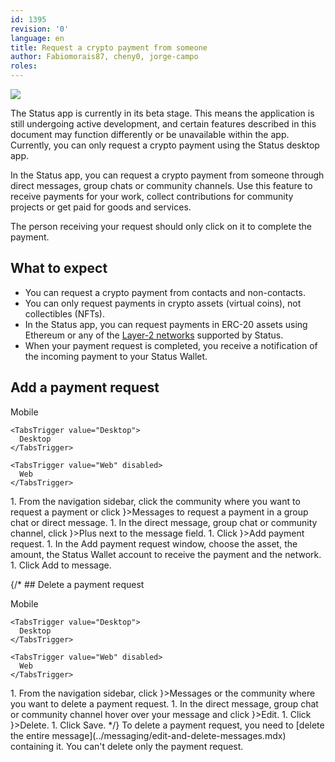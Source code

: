 ```yaml
---
id: 1395
revision: '0'
language: en
title: Request a crypto payment from someone
author: Fabiomorais87, cheny0, jorge-campo 
roles: 
---
```


![](https://res.cloudinary.com/dhgck7ebz/image/upload/v1738657725/Help/Documentation%20Screens/Wallet/1395/1395_Header_light.png)

<Admonition type="beta" status="Status app is currently in beta stage">
  The Status app is currently in its beta stage. This means the application is still undergoing active development, and certain features described in this document may function differently or be unavailable within the app.
</Admonition>

<Admonition type="info">
  Currently, you can only request a crypto payment using the Status desktop app.
</Admonition>

In the Status app, you can request a crypto payment from someone through direct messages, group chats or community channels. Use this feature to receive payments for your work, collect contributions for community projects or get paid for goods and services.

The person receiving your request should only click on it to complete the payment.

## What to expect

- You can request a crypto payment from contacts and non-contacts.
- You can only request payments in crypto assets (virtual coins), not collectibles (NFTs).
- In the Status app, you can request payments in ERC-20 assets using Ethereum or any of the [Layer-2 networks](./lower-your-fees-with-layer-2-networks.mdx) supported by Status.
- When your payment request is completed, you receive a notification of the incoming payment to your Status Wallet.

## Add a payment request

<Tabs defaultValue="Desktop">
  <TabsList size={32}>
    <TabsTrigger value="Mobile" disabled>
      Mobile
    </TabsTrigger>

    <TabsTrigger value="Desktop">
      Desktop
    </TabsTrigger>

    <TabsTrigger value="Web" disabled>
      Web
    </TabsTrigger>
  </TabsList>

  <TabsContent value="Desktop">
    1. From the navigation sidebar, click the community where you want to request a payment or click <ContextTag icon={<ChatDesktopIcon />}>Messages</ContextTag> to request a payment in a group chat or direct message.
    1. In the direct message, group chat or community channel, click <ContextTag icon={<ChatCommandsDesktopIcon />}>Plus</ContextTag> next to the message field.
    1. Click <ContextTag icon={<WalletDesktopIcon />}>Add payment request</ContextTag>.
    1. In the <ContextTag>Add payment request</ContextTag> window, choose the asset, the amount, the Status Wallet account to receive the payment and the network.
    1. Click <ContextTag>Add to message</ContextTag>.
  </TabsContent>
</Tabs>

{/* ## Delete a payment request

<Tabs defaultValue="Desktop">
  <TabsList size={32}>
    <TabsTrigger value="Mobile" disabled>
      Mobile
    </TabsTrigger>

    <TabsTrigger value="Desktop">
      Desktop
    </TabsTrigger>

    <TabsTrigger value="Web" disabled>
      Web
    </TabsTrigger>
  </TabsList>

  <TabsContent value="Desktop">
    1. From the navigation sidebar, click <ContextTag icon={<ChatDesktopIcon />}>Messages</ContextTag> or the community where you want to delete a payment request.
    1. In the direct message, group chat or community channel hover over your message and click <ContextTag icon={<Edit2DesktopIcon />}>Edit</ContextTag>.
    1. Click <ContextTag icon={<CloseDesktopIcon />}>Delete</ContextTag>.
    1. Click <ContextTag>Save</ContextTag>.
  </TabsContent>
</Tabs> */}

<Admonition type="info">
  To delete a payment request, you need to [delete the entire message](../messaging/edit-and-delete-messages.mdx) containing it. You can't delete only the payment request.
</Admonition>

